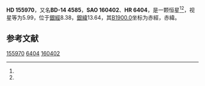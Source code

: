 {{Starbox begin
| name = HD 155970
}}
{{Starbox observe
| epoch = [[J2000.0|J2000.0]]
| constell = {{星座名待查}}<ref name=SIMBAD>{{cite web
 | url=http://simbad.u-strasbg.fr/simbad/sim-id?Ident=HR+6404
 | title=Pulsating variable Star
 | publisher=Centre de Données astronomiques de Strasbourg
 | work=SIMBAD
 | accessdate=2012-07-13
 | archive-date=2016-03-17
 | archive-url=https://web.archive.org/web/20160317100908/http://simbad.u-strasbg.fr/simbad/sim-id?Ident=HR+6404
 | dead-url=no
 }}</ref><ref name=DATA>{{cite web
 | url=http://vizier.u-strasbg.fr/viz-bin/VizieR-5?-out.add=.&-source=5050&-corr=PK=HR&-out.max=9999&HR=6404
 | title=VizieR Detailed Page
 | accessdate=2012-07-13
 | archive-date=2019-02-16
 | archive-url=https://web.archive.org/web/20190216090345/http://vizier.u-strasbg.fr/viz-bin/VizieR-5?-out.add=.&-source=5050&-corr=PK=HR&-out.max=9999&HR=6404
 | dead-url=no
 }}</ref>
| 星官 = 
| ra = {{RA|17|15|20.3}}<ref name=SIMBAD /><ref name=DATA />
| dec = {{DEC|-14|35|2}}<ref name=SIMBAD /><ref name=DATA />
| appmag_v = 5.99<ref name=SIMBAD /><ref name=DATA />
}}
{{Starbox character
| class = K1III<ref name=SIMBAD /><ref name=DATA />
| b-v = 1.1<ref name=SIMBAD /><ref name=DATA />
| u-b = <ref name=SIMBAD /><ref name=DATA />
| r-i = <ref name=SIMBAD /><ref name=DATA />
| variable = 
}}
{{Starbox astrometry
| radial_v = 
| prop_mo_ra = -3
| parallax = 
| p_error = 
}}
{{Starbox catalog
| names =BD-14 4585，[[SAO星表|SAO]] 160402，[[HD星表|HD]] 155970，[[HR星表|HR]] 6404}}
{{Starbox reference |Simbad=HR+6404}}
{{Starbox end}}

'''HD 155970'''，又名'''BD-14 4585'''，'''SAO 160402'''、'''HR 6404'''，是一颗恒星<ref name=SIMBAD /><ref name=DATA />，视星等为5.99，位于[[銀道座標系|銀經]]8.38，[[銀道座標系|銀緯]]13.64，其[[B1900.0|B1900.0]]坐标为赤經{{RA|17|9|39.1}}，赤緯{{DEC|-14|13.64|9}}。

== 参考文献 ==
{{reflist}}

{{star-stub}}

[[Category:HD和HDE天體|155970]]
[[Category:HR天體|6404]]
[[Category:SAO天體|160402]]